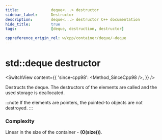 ```yaml
---
title:				deque<...> destructor
sidebar_label:		Destructor
description:		deque<...> destructor C++ documentation
hide_title:			true
tags:				[deque, destruction, destructor]

cppreference_origin_rel: w/cpp/container/deque/~deque
---
```



<!-- destructors -->

# std::deque destructor

<SwitchView content={{
	'since-cpp98': <Method_SinceCpp98 />,
}} />

Destructs the deque. The destructors of the elements are called and the used storage is deallocated. 

:::note
If the elements are pointers, the pointed-to objects are not destroyed.
:::

### Complexity

Linear in the size of the container - **(O(size())**.
